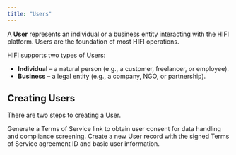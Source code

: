 ```yaml
---
title: "Users"
---
```


A **User** represents an individual or a business entity interacting with the HIFI platform.
Users are the foundation of most HIFI operations.

HIFI supports two types of Users:

- **Individual** – a natural person (e.g., a customer, freelancer, or employee).
- **Business** – a legal entity (e.g., a company, NGO, or partnership).

## Creating Users

There are two steps to creating a User.

<Steps>
  <Step title="Accept Terms of Service">
    Generate a Terms of Service link to obtain user consent for data handling
    and compliance screening.
  </Step>
  <Step title="Create User">
    Create a new User record with the signed Terms of Service agreement ID and
    basic user information.
  </Step>
</Steps>
